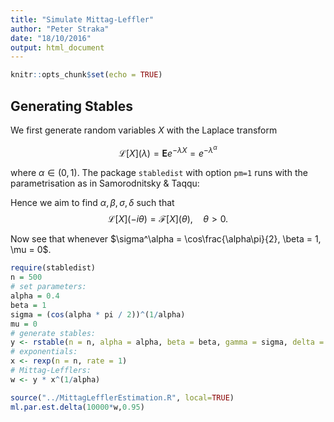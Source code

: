 ```yaml
---
title: "Simulate Mittag-Leffler"
author: "Peter Straka"
date: "18/10/2016"
output: html_document
---
```


```r
knitr::opts_chunk$set(echo = TRUE)
```

## Generating Stables

We first generate random variables $X$ with the Laplace transform

$$\mathcal L[X](\lambda) = \mathbf E e^{-\lambda X} = e^{-\lambda^\alpha}$$ 

where $\alpha \in (0,1)$. 
The package `stabledist` with option `pm=1` runs with the parametrisation
as in Samorodnitsky & Taqqu: 
\begin{align*}
\mathcal F[X](\theta) = \mathbf E e^{i\theta X} = \exp \left\lbrace -\sigma^\alpha |\theta|^\alpha \left(1 - i\beta({\rm sign} \theta) \tan \frac{\alpha \pi}{2}\right) + i \mu \theta \right\rbrace.
\end{align*}

Hence we aim to find $\alpha, \beta, \sigma, \delta$ such that 
$$\mathcal L[X](-i\theta) = \mathcal F[X](\theta), \quad \theta > 0.$$

Now see that 
\begin{multline*}
e^{-(-i\theta)^\alpha}
= \exp\left(-(\theta e^{-i \pi / 2})^\alpha\right)
= \exp\left(-\left(\theta^\alpha e^{-i\alpha \pi/2}\right)\right)
= \exp\left(-\theta^\alpha\left(\cos \frac{\alpha\pi}{2} - i \sin\frac{\alpha\pi}{2}\right)\right)
\\
= \exp\left(-\theta^\alpha \cos\frac{\alpha\pi}{2}\left(1 - i \tan \frac{\alpha\pi}{2}\right)\right)
=  \mathcal F[X](\theta), \quad \theta > 0
\end{multline*}
whenever $\sigma^\alpha = \cos\frac{\alpha\pi}{2}, \beta = 1, \mu = 0$. 

```r
require(stabledist)
n = 500
# set parameters: 
alpha = 0.4
beta = 1
sigma = (cos(alpha * pi / 2))^(1/alpha)
mu = 0
# generate stables: 
y <- rstable(n = n, alpha = alpha, beta = beta, gamma = sigma, delta = mu, pm = 1)
# exponentials:
x <- rexp(n = n, rate = 1)
# Mittag-Lefflers:
w <- y * x^(1/alpha)
```

```r
source("../MittagLefflerEstimation.R", local=TRUE)
ml.par.est.delta(10000*w,0.95)
```

